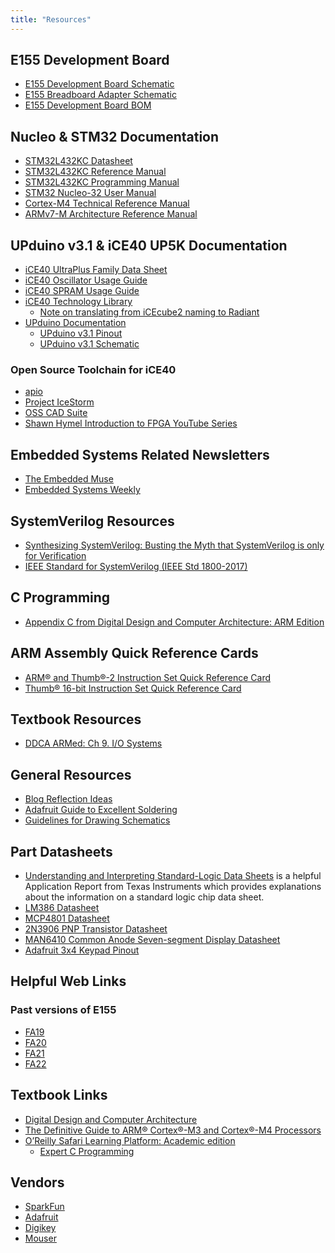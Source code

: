 ```yaml
---
title: "Resources"
---
```


## E155 Development Board

* [E155 Development Board Schematic](/assets/doc/E155 Development Board Schematic.pdf)
* [E155 Breadboard Adapter Schematic](/assets/doc/E155 Breadboard Adapter Schematic.pdf)
* [E155 Development Board BOM](/assets/doc/E155_FA23_Dev_Board_BOM.html)

## Nucleo & STM32 Documentation

* [STM32L432KC Datasheet](/assets/doc/ds11451-stm32l432kc.pdf)
* [STM32L432KC Reference Manual](/assets/doc/rm0394-stm32l41xxx42xxx43xxx44xxx45xxx46xxx-advanced-armbased-32bit-mcus-stmicroelectronics.pdf)
* [STM32L432KC Programming Manual](/assets/doc/pm0214-stm32-cortexm4-mcus-and-mpus-programming-manual-stmicroelectronics.pdf)
* [STM32 Nucleo-32 User Manual](/assets/doc/um1956-stm32-nucleo32-boards-mb1180-stmicroelectronics.pdf)
* [Cortex-M4 Technical Reference Manual](/assets/doc/DDI0439B_cortex_m4_r0p0.pdf)
* [ARMv7-M Architecture Reference Manual](/assets/doc/DDI0403E_B_armv7m_arm.pdf)

## UPduino v3.1 & iCE40 UP5K Documentation

* [iCE40 UltraPlus Family Data Sheet](/assets/doc/FPGA-DS-02008-2-0-iCE40-UltraPlus-Family-Data-Sheet.pdf)
* [iCE40 Oscillator Usage Guide](/assets/doc/FPGA-TN-02008-1-7-iCE40-Oscillator-Usage-Guide.pdf)
* [iCE40 SPRAM Usage Guide](/assets/doc/FPGA-TN-02022-1-3-iCE40-SPRAM-Usage-Guide.pdf)
* [iCE40 Technology Library](/assets/doc/FPGA-TN-02026-3-2-iCE40-Technology-Library.pdf)
  * [Note on translating from iCEcube2 naming to Radiant](/assets/doc/Radiant20_migration_icecube2.pdf)
* [UPduino Documentation](https://upduino.readthedocs.io/en/latest/index.html#)
  * [UPduino v3.1 Pinout](https://upduino.readthedocs.io/en/latest/features/specs.html#upduino-pinout)
  * [UPduino v3.1 Schematic](/assets/doc/UPduino_v3.0.pdf)

### Open Source Toolchain for iCE40

* [apio](https://apiodoc.readthedocs.io)
* [Project IceStorm](http://bygone.clairexen.net/icestorm/)
* [OSS CAD Suite](https://github.com/YosysHQ)
* [Shawn Hymel Introduction to FPGA YouTube Series](https://www.youtube.com/watch?v=lLg1AgA2Xoo&list=PLEBQazB0HUyT1WmMONxRZn9NmQ_9CIKhb)

## Embedded Systems Related Newsletters

* [The Embedded Muse](http://www.ganssle.com/tem-subunsub.html)
* [Embedded Systems Weekly](https://embedsysweekly.com)

## SystemVerilog Resources

* [Synthesizing SystemVerilog: Busting the Myth that SystemVerilog is only for Verification](https://sutherland-hdl.com/papers/2013-SNUG-SV_Synthesizable-SystemVerilog_paper.pdf)
* [IEEE Standard for SystemVerilog (IEEE Std 1800-2017)](https://ieeexplore.ieee.org/stamp/stamp.jsp?tp=&arnumber=8299595)

## C Programming

* [Appendix C from Digital Design and Computer Architecture: ARM Edition](http://pages.hmc.edu/harris/class/e85/old/fall21/12_AppC_Online.pdf)

## ARM Assembly Quick Reference Cards

* [ARM® and Thumb®-2 Instruction Set Quick Reference Card](/assets/doc/QRC0001_UAL.pdf)
* [Thumb® 16-bit Instruction Set Quick Reference Card](/assets/doc/QRC0006_UAL16.pdf)

## Textbook Resources

* [DDCA ARMed: Ch 9. I/O Systems](http://pages.hmc.edu/harris/class/e155/09_Ch%2009_online.pdf)

## General Resources

- [Blog Reflection Ideas](/resources/blog-reflection-ideas.qmd)
* [Adafruit Guide to Excellent Soldering](https://learn.adafruit.com/adafruit-guide-excellent-soldering/common-problems)
* [Guidelines for Drawing Schematics](https://www.k-state.edu/edl/docs/pubs/technical-resources/Technote8.pdf)

## Part Datasheets
* [Understanding and Interpreting Standard-Logic Data Sheets](https://www.ti.com/lit/an/szza036c/szza036c.pdf) is a helpful Application Report from Texas Instruments which provides explanations about the information on a standard logic chip data sheet.
* [LM386 Datasheet](https://www.ti.com/lit/ds/symlink/lm386.pdf)  
* [MCP4801 Datasheet](https://ww1.microchip.com/downloads/en/DeviceDoc/22244B.pdf)
* [2N3906 PNP Transistor Datasheet](/assets/doc/2N3906-D.pdf)
* [MAN6410 Common Anode Seven-segment Display Datasheet](/assets/doc/MAN64x0 Series.pdf)
* [Adafruit 3x4 Keypad Pinout](/assets/doc/Keypad_Pinout_Adafruit_3845.jpg)

## Helpful Web Links

### Past versions of E155
* [FA19](http://pages.hmc.edu/harris/class/e155/)
* [FA20](http://pages.hmc.edu/brake/class/e155/fa20)
* [FA21](http://pages.hmc.edu/brake/class/e155/fa21)
* [FA22](http://pages.hmc.edu/brake/class/e155/fa22)

## Textbook Links
* [Digital Design and Computer Architecture](https://ccl.on.worldcat.org/oclc/900028206)
* [The Definitive Guide to ARM® Cortex®-M3 and Cortex®-M4 Processors](https://ccl.on.worldcat.org/oclc/868231734)
* [O’Reilly Safari Learning Platform: Academic edition](https://libguides.libraries.claremont.edu/662)
  * [Expert C Programming](https://learning.oreilly.com/library/view/expert-c-programming/0131774298/)

## Vendors
* [SparkFun](http://www.sparkfun.com/)
* [Adafruit](http://www.adafruit.com/)
* [Digikey](http://www.digikey.com/)
* [Mouser](http://www.mouser.com/)
